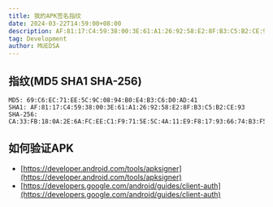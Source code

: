 ```yaml
---
title: 我的APK签名指纹
date: 2024-03-22T14:59:00+08:00
description: AF:81:17:C4:59:38:00:3E:61:A1:26:92:58:E2:8F:B3:C5:B2:CE:93
tag: Development
author: MUEDSA
---
```


## 指纹(MD5 SHA1 SHA-256)

```
MD5: 69:C6:EC:71:EE:5C:9C:08:94:B0:E4:B3:C6:D0:AD:41
SHA1: AF:81:17:C4:59:38:00:3E:61:A1:26:92:58:E2:8F:B3:C5:B2:CE:93
SHA-256: CA:33:FB:18:0A:2E:6A:FC:EE:C1:F9:71:5E:5C:4A:11:E9:F8:17:93:66:74:B3:F5:67:52:F3:F7:11:D6:BA:AC
```

## 如何验证APK

- [https://developer.android.com/tools/apksigner](https://developer.android.com/tools/apksigner)  
- [https://developers.google.com/android/guides/client-auth](https://developers.google.com/android/guides/client-auth)  